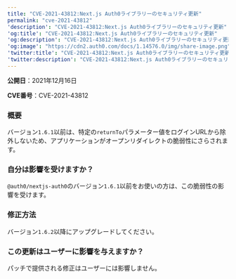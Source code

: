 ---
title: "CVE-2021-43812:Next.js Auth0ライブラリーのセキュリティ更新"
permalink: "cve-2021-43812"
'description': "CVE-2021-43812:Next.js Auth0ライブラリーのセキュリティ更新"
'og:title': "CVE-2021-43812:Next.js Auth0ライブラリーのセキュリティ更新"
'og:description': "CVE-2021-43812:Next.js Auth0ライブラリーのセキュリティ更新"
'og:image': "https://cdn2.auth0.com/docs/1.14576.0/img/share-image.png"
'twitter:title': "CVE-2021-43812:Next.js Auth0ライブラリーのセキュリティ更新"
'twitter:description': "CVE-2021-43812:Next.js Auth0ライブラリーのセキュリティ更新"
---

**公開日**：2021年12月16日

**CVE番号**：CVE-2021-43812

### 概要

バージョン`1.6.1`以前は、特定の`returnTo`パラメーター値をログインURLから除外しないため、アプリケーションがオープンリダイレクトの脆弱性にさらされます。

### 自分は影響を受けますか？

`@auth0/nextjs-auth0`のバージョン`1.6.1`以前をお使いの方は、この脆弱性の影響を受けます。

### 修正方法

バージョン`1.6.2`以降にアップグレードしてください。

### この更新はユーザーに影響を与えますか？

パッチで提供される修正はユーザーには影響しません。